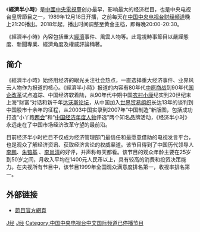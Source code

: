 {{newsrelease|time=2017-03-22T16:55:33+00:00}}
{{In-progress_tvshow}}
{{unreferenced|time=2014-07-15}}
{{电视节目信息框
| 名称 = 經濟半小時
| 英文名称 = Economy 30 Minutes
| 图片 = 经济半小时.jpg
| 图说 = 《经济半小时》现时的片头（2018年起）
| 类型 = [[经济|经济]][[新闻|新闻]]资讯节目、[[评论|评论]]
| 主持 = [[陈小雨|陈小雨]]、[[马洪涛|马洪涛]]、[[李雨霏|李雨霏]]
| 国家 = {{PRC}}
| 语言 = [[普通话|普通话]]
| 标语 = 观经济风云，知民生冷暖
| 制片人 = 李彬彬、于浩、李曼为、李想
| 制作公司 = 中央广播电视总台财经节目中心
| 电视网 = [[中国中央电视台财经频道|中国中央电视台财经频道]]（CCTV-2）
| 视频制式 = [[HDTV|HDTV]]
| 播出国家 = {{PRC}}
| 每集长度 = 30分钟（含广告）
| 开始 = 1989年12月18日
| 结束 = 至今
| 官方网站 = http://cctv.cntv.cn/lm/jingjibanxiaoshi/index.shtml
}}

《'''經濟半小時'''》是[[中國中央電視臺|中國中央電視臺]]创办最早，影响最大的经济栏目，也是中央电视台皇牌節目之一，1989年12月18日开播，之前每天在[[中国中央电视台财经频道|中国中央电视台财经频道]]晚上21:20播出。2018年起，播出时间调整至黄金主档，即每晚20:00-20:30。

《經濟半小時》內容包括重大[[經濟|經濟]]事件、風雲人物等。此電視時事節目以嚴謹態度、新聞專業、經濟角度及權威評論稱著。

==简介==
《經濟半小時》始终用经济的眼光关注社会热点，一直选择重大经济事件、业界风云人物作为报道的核心。《經濟半小時》报道的内容有80年代[[中原商战|中原商战]]到90年代[[国企改革|国企改革]]试点追踪、中国经济软着陆，从90年代中期中国[[农村小康|农村小康]]纪实到20世纪末上海“财富“对话和新千年[[达沃斯论坛|达沃斯论坛]]，从中国加入[[世界贸易组织|世界贸易组织]]长达13年的谈判到中国股市十余年的征程，从2003中国实录到2007年“中国制造”新版图，包括成功打造“小丫跑[[两会|两会]]”和“[[中国经济年度人物|中国经济年度人物]]评选”两个知名品牌活动，《经济半小时》永远走在了中国市场经济改革守望的最前沿。

目前经济半小时栏目不仅成为经济管理部门最信任和最愿意借助的电视发言平台，也是观众了解经济资讯、获取经济言论的权威渠道。该节目得到了中国历代领导人[[李鹏|李鹏]]、[[朱镕基|朱镕基]]
、[[李岚清|李岚清]]的好评，并声称每天都看。该节目的观众年龄主要在25岁到50岁之间，月收入平均在1400元人民币以上，具有较高的消费和投资决策能力。在央视所有节目中，该节目1999年全国观众满意度排名第一，收视率排名第一。 
==外部链接==
*[http://cctv.cntv.cn/lm/jingjibanxiaoshi/index.shtml 節目官方網頁] {{Wayback|url=http://cctv.cntv.cn/lm/jingjibanxiaoshi/index.shtml |date=20210421084109 }}

[[Category:中国中央电视台新闻节目|J经]]
[[Category:中国中央电视台财经频道节目|J经]]
[[Category:中国中央电视台中文国际频道已停播节目|Category:中国中央电视台中文国际频道已停播节目]]